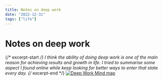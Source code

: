 ```yaml
---
title: Notes on deep work
date: "2022-12-31"
tags: ["life"]
---
```


# Notes on deep work

{/* excerpt-start */}
I think the ability of doing deep work is one of the main reason for achieving results and growth in life. I tried to summarise some aspect I found online while keep looking for better ways to enter that state every day.
{/* excerpt-end */}
[![Deep Work Mind map](/assets/posts/2022-12-31-notes-on-deep-work/deep_work.jpg)](/assets/posts/2022-12-31-notes-on-deep-work/deep_work.jpg)
